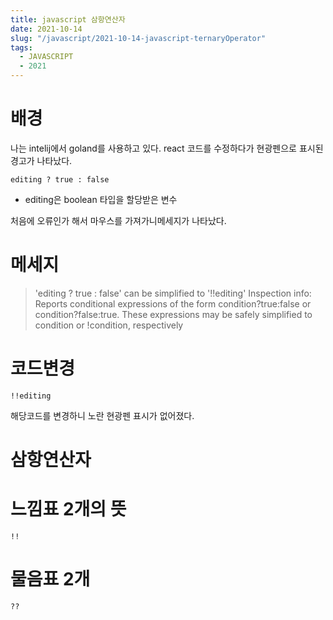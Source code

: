```yaml
---
title: javascript 삼항연산자
date: 2021-10-14
slug: "/javascript/2021-10-14-javascript-ternaryOperator"
tags:
  - JAVASCRIPT
  - 2021
--- 
```



# 배경
나는 intelij에서 goland를 사용하고 있다.
react 코드를 수정하다가 
현광펜으로 표시된 경고가 나타났다.

```
editing ? true : false
```
* editing은 boolean 타입을 할당받은 변수

처음에 오류인가 해서 마우스를 가져가니메세지가 나타났다.

# 메세지
>'editing ? true : false' can be simplified to '!!editing' 
 Inspection info: Reports conditional expressions of the form condition?true:false or condition?false:true. These expressions may be safely simplified to condition or !condition, respectively


# 코드변경
 ```
!!editing
 ```
 해당코드를 변경하니 노란 현광펜 표시가 없어졌다.
 
# 삼항연산자
 
# 느낌표 2개의 뜻
 ```
!!
```

# 물음표 2개 
```
??
```
 
 